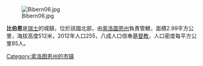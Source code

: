 [[Image:Bibern06.jpg|right]]

'''比伯恩'''是[[瑞士|瑞士]]的城鎮，位於該國北部，由[[索洛圖恩州|索洛圖恩州]]負責管轄，面積2.99平方公里，海拔高度512米，2012年人口255，八成人口信奉[[基督教|基督教]]，人口密度每平方公里85人。

{{Switzerland-geo-stub}}
[[Category:索洛图恩州的市镇|Category:索洛图恩州的市镇]]